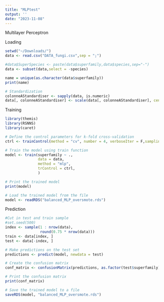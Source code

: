 ```yaml
---
title: "MLPtest"
output: ''
date: "2023-11-08"
---
```


Multilayer Perceptron

Loading

```r
setwd("~/Downloads/")
data <- read.csv("DATA_fungi.csv",sep = ";")

#data$SuperSpecies <- paste(data$superfamily,data$species,sep="-")
data <- subset(data,select = -species)

name = unique(as.character(data$superfamily))
print(name)

# Standardization
colonneAStandardiser <- sapply(data, is.numeric)
data[, colonneAStandardiser] <- scale(data[, colonneAStandardiser], center = T , scale = T)

```

Training

```r
library(themis)
library(RSNNS)
library(caret)

# Define the control parameters for k-fold cross-validation
ctrl <- trainControl(method = "cv", number = 4, verboseIter = F,sampling = "smote")

# Train the model using train function
model <- train(superfamily ~ .,
               data = data,
               method = "mlp",
               trControl = ctrl,
               )

# Print the trained model
print(model)

```

```r
# Load the trained model from the file
model <- readRDS("balanced_MLP_oversmote.rds")

```

Prediction

```r
#Cut in test and train sample
#set.seed(500)
index <- sample(1 : nrow(data), 
                round(0.75 * nrow(data)))
train <- data[index, ]
test <- data[-index, ]

# Make predictions on the test set
predictions <- predict(model, newdata = test)

# Create the confusion matrix
conf_matrix <- confusionMatrix(predictions, as.factor(test$superfamily))

# Print the confusion matrix
print(conf_matrix)
```

```r
# Save the trained model to a file
saveRDS(model, "balanced_MLP_oversmote.rds")

```
